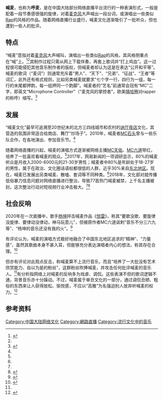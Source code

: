 '''喊麦'''，也称为'''呼麦'''，是在中国大陆部分网络直播平台流行的一种表演形式，一般是配着一段节奏感很强的旋律，对着[[麦克风|麦克风]]大声喊出一段台词，或演唱出一些类似[[Rap|Rap]]的风格的作品。随着网络直播行业盛行，喊麦文化逐渐吸引了一批听众，但也遭到一些人的批评。

== 特点 ==
“喊麦”意指对着[[麦克风|麦克风]]大声喊叫，演唱出一些类似[[Rap|Rap]]的风格，其风格侧重点在“喊”上。<ref name="cnnytimes2020">{{cite web |author1=赫海威 |title=来自中国底层的咆哮：草根“喊麦天王”MC天佑 |url=https://cn.nytimes.com/china/20170918/china-li-tianyou-livestream/ |website=纽约时报中文网 |accessdate=2020-06-29 |archiveurl=https://web.archive.org/web/20200605120750/https://cn.nytimes.com/china/20170918/china-li-tianyou-livestream/ |archivedate=2020-06-05 |date=2017-09-18 |deadurl=no }}</ref><ref name="sogou2020" />其制作过程只需从网上下载伴奏，再套上歌词并“打上鸡血”。这一过程很可能侵犯其他音乐制作者的版权，但喊麦者却认为这是在表达“公开和平等”。喊麦的歌词（“麦词”）则通常充斥着“男人”、“天下”、“兄弟”、“征战”、“王者”等词汇，此外还有格式规则，比如另类喊麦就要求“七个字一行，四行为一组，每一行的末尾都押韵，每一组押同一个韵脚”。喊麦者的“艺名”前通常会冠有“MC”二字，即英文“Microphone Controller”（“麦克风的掌控者”，欧美[[嘻哈音樂|嘻哈]]圈对rapper的称呼）缩写。<ref name="chinambn">{{cite web |author1=小鹿角编辑部 |title=喊麦不是音乐，呐喊不是遮羞布-商业-音乐财经 |url=http://www.chinambn.com/show-7311.html |website=www.chinambn.com |accessdate=2020-06-29 |archiveurl=https://web.archive.org/web/20200629024316/http://www.chinambn.com/show-7311.html |archivedate=2020-06-29 |date=2020-04-16 |deadurl=no }}</ref>

== 发展 ==

“喊麦文化”最早可追溯至20世纪末的北方三四线城市和农村的[[迪厅|迪厅]][[夜店|夜店]]文化，其营造的氛围非常适合给商店、舞厅“炒场子”。2010年，喊麦者[[MC石头|MC石头]]曾与一些乐队合作，在各地演出、参加音乐节。<ref name="chinambn" />

随着网络直播的兴起，喊麦的演唱方式逐渐被网络主播[[MC天佑|MC天佑]]、[[MC六道|MC六道]]带红，培养了一批喜欢看喊麦的观众。<ref name="sogou2020" />2017年，网易新闻的一项调研显示，80%的喊麦听众是月收入2000-6000元的21-30岁男性；喊麦者中80%是年龄处于18-27岁的男性，属于在政治、文化圈话语权都很低的人群，近乎30%来自[[中国东北地区|东北地区]]。现在，喊麦已发展出另类喊麦、散嗑、套词等不同种类。<ref name="chinambn" />2018年，文化部对就传播低俗暴力信息问题对网络直播进行整治，导致77首热门喊麦被禁，上千名主播被封。这次整治行动对短视频行业冲击极大。<ref name="chinambn" /><ref>{{cite web |author1=赵敏 |title=天佑们被全网封杀，世间再无“喊麦” |url=https://www.huxiu.com/article/233105.html |website=[[虎嗅|虎嗅网]] |accessdate=2020-06-29 |archiveurl=https://archive.today/20200629031524/https://www.huxiu.com/article/233105.html |archivedate=2020-06-29 |date=2018-02-13 |deadurl=no }}</ref>

== 社会反响 ==
2020年在一次直播中，歌手[[杨坤|杨坤]]抨击喊麦作品《[[惊雷|惊雷]]》，称其“要歌没歌、要旋律没旋律、要律动没律动，神马玩意儿”，但被原作者MC六道讽刺“音乐不分三六九等”、“杨坤的音乐还没有我的火”。<ref name="sogou2020">{{cite web |author1=真娱乐八卦掌柜 |title=喊麦也算流行音乐？对不起！朴树的话真说对了 |url=https://sa.sogou.com/sgsearch/sgs_tc_news.php?req=Dbij-V10mDfbVbhTBmQXbe4mq2pe3TXSu7aYl0qbY3Q= |website=sa.sogou.com |accessdate=2020-06-29 |archiveurl=https://web.archive.org/web/20200629020116/https://sa.sogou.com/sgsearch/sgs_tc_news.php?req=Dbij-V10mDfbVbhTBmQXbe4mq2pe3TXSu7aYl0qbY3Q%3D |archivedate=2020-06-29 |date=2020-04-12 |deadurl=no }}</ref>

有评论认为，喊麦的演唱方式极好地融合了中国东北地区追求的“精神”、“力量感”，虽然其歌曲本身不甚入耳，但能够充分表达演唱者内心的想法，称其存在合理。<ref>{{cite web |author1=IC实验室 |title=东北老铁の喊麦宇宙 |url=https://tech.ifeng.com/c/7vfqL1eDIQq |website=tech.ifeng.com |accessdate=2020-06-29 |archiveurl=https://web.archive.org/web/20200629015702/https://tech.ifeng.com/c/7vfqL1eDIQq |archivedate=2020-06-29 |deadurl=no }}</ref>

但亦有评论对此观点反击，称喊麦算不上流行音乐，而且“培养了一大批没有艺术欣赏能力、自以为是的粉丝”，这群粉丝吹捧喊麦，并攻击任何批评喊麦的音乐人。<ref name="sogou2020" />有分析指网络上对喊麦的反响多为戏虐、调侃。这些表演不但的歌词逻辑不通，背景音乐亦十分躁动。不过，喊麦属于审丑文化的一部分，通过调侃丑陋、粗俗的东西来让人获得放松、愉悦感，不应以“高雅”为名强迫别人放弃听喊麦的权力。<ref>{{cite web |author1=曹吉利 |title=你可以讨厌喊麦，但别动不动就喊封杀 |url=https://tech.sina.com.cn/i/2020-04-19/doc-iirczymi7136832.shtml |website=tech.sina.com.cn |accessdate=2020-06-29 |archiveurl=https://web.archive.org/web/20200422181630/https://tech.sina.com.cn/i/2020-04-19/doc-iirczymi7136832.shtml |archivedate=2020-04-22 |date=2020-04-19 |deadurl=no }}</ref>

== 参考资料 ==
{{reflist}}

[[Category:中国大陆网络文化|Category:中国大陆网络文化]]
[[Category:網路直播|Category:網路直播]]
[[Category:流行文化中的音乐|Category:流行文化中的音乐]]